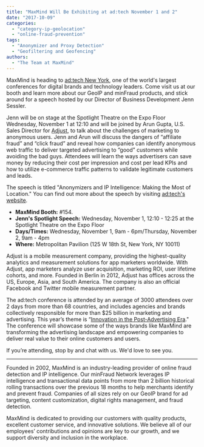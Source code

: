 ```yaml
---
title: "MaxMind Will Be Exhibiting at ad:tech November 1 and 2"
date: "2017-10-09"
categories:
  - "category-ip-geolocation"
  - "online-fraud-prevention"
tags:
  - "Anonymizer and Proxy Detection"
  - "Geofiltering and Geofencing"
authors:
  - "The Team at MaxMind"
---
```


MaxMind is heading to [ad:tech New York](https://ny.ad-tech.com/), one of the
world's largest conferences for digital brands and technology leaders. Come
visit us at our booth and learn more about our GeoIP and minFraud products, and
stick around for a speech hosted by our Director of Business Development Jenn
Sessler.

Jenn will be on stage at the Spotlight Theatre on the Expo Floor Wednesday,
November 1 at 12:10 and will be joined by Arun Gupta, U.S. Sales Director for
[Adjust](https://www.adjust.com/working-with-adjust/?utm_channel=1&utm_source=google&utm_medium=search&utm_term=mobile%20analytics%20adjust&utm_content=noForm&utm_campaign=adjust_DT_US&_bk=adjust&_bt=190898160410&_bm=e&_bn=g&gclid=EAIaIQobChMI19vNvfSE1wIVCVmGCh17qgiKEAAYASAAEgIjWPD_BwE),
to talk about the challenges of marketing to anonymous users. Jenn and Arun will
discuss the dangers of “affiliate fraud” and “click fraud” and reveal how
companies can identify anonymous web traffic to deliver targeted advertising to
“good” customers while avoiding the bad guys. Attendees will learn the ways
advertisers can save money by reducing their cost per impression and cost per
lead KPIs and how to utilize e-commerce traffic patterns to validate legitimate
customers and leads.

The speech is titled "Anonymizers and IP Intelligence: Making the Most of
Location." You can find out more about the speech by visiting [ad:tech's
website](https://ny.ad-tech.com/programme-session-item/anonymizers-and-ip-intelligence-making-the-most-of-location).

- **MaxMind Booth:** #154.
- **Jenn's Spotlight Speech:** Wednesday, November 1, 12:10 - 12:25 at the
Spotlight Theatre on the Expo Floor
- **Days/Times:** Wednesday, November 1, 9am - 6pm/Thursday, November 2, 9am -
4pm
- **Where:** Metropolitan Pavilion (125 W 18th St, New York, NY 10011)

Adjust is a mobile measurement company, providing the highest-quality analytics
and measurement solutions for app marketers worldwide. With Adjust, app
marketers analyze user acquisition, marketing ROI, user lifetime cohorts, and
more. Founded in Berlin in 2012, Adjust has offices across the US, Europe, Asia,
and South America. The company is also an official Facebook and Twitter mobile
measurement partner.

The ad:tech conference is attended by an average of 3000 attendees over 2 days
from more than 68 countries, and includes agencies and brands collectively
responsible for more than $25 billion in marketing and advertising. This year’s
theme is “[Innovation in the Post-Advertising
Era](https://ny.ad-tech.com/2017-theme)." The conference will showcase some of
the ways brands like MaxMind are transforming the advertising landscape and
empowering companies to deliver real value to their online customers and users.

If you’re attending, stop by and chat with us. We'd love to see you.

* * *

Founded in 2002, MaxMind is an industry-leading provider of online fraud
detection and IP intelligence. Our minFraud Network leverages IP intelligence
and transactional data points from more than 2 billion historical rolling
transactions over the previous 18 months to help merchants identify and prevent
fraud. Companies of all sizes rely on our GeoIP brand for ad targeting, content
customization, digital rights management, and fraud detection.

MaxMind is dedicated to providing our customers with quality products, excellent
customer service, and innovative solutions. We believe all of our employees’
contributions and opinions are key to our growth, and we support diversity and
inclusion in the workplace.
